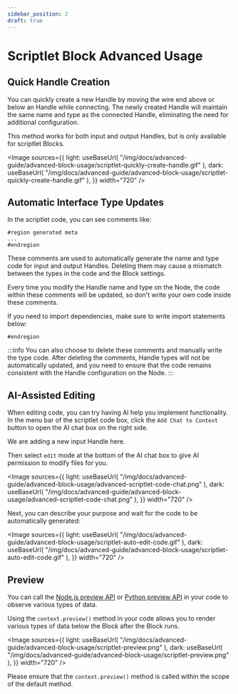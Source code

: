 ```yaml
---
sidebar_position: 2
draft: true
---
```



# Scriptlet Block Advanced Usage

## Quick Handle Creation

You can quickly create a new Handle by moving the wire end above or below an Handle while connecting. The newly created Handle will maintain the same name and type as the connected Handle, eliminating the need for additional configuration.

This method works for both input and output Handles, but is only available for scriptlet Blocks.

<Image
  sources={{
    light: useBaseUrl(
      "/img/docs/advanced-guide/advanced-block-usage/scriptlet-quickly-create-handle.gif"
    ),
    dark: useBaseUrl(
      "/img/docs/advanced-guide/advanced-block-usage/scriptlet-quickly-create-handle.gif"
    ),
  }}
  width="720"
/>

## Automatic Interface Type Updates

In the scriptlet code, you can see comments like:

```
#region generated meta
...
#endregion
```

These comments are used to automatically generate the name and type code for input and output Handles. Deleting them may cause a mismatch between the types in the code and the Block settings.

Every time you modify the Handle name and type on the Node, the code within these comments will be updated, so don't write your own code inside these comments.

If you need to import dependencies, make sure to write import statements below:

```
#endregion
```

:::info
You can also choose to delete these comments and manually write the type code. After deleting the comments, Handle types will not be automatically updated, and you need to ensure that the code remains consistent with the Handle configuration on the Node.
:::

## AI-Assisted Editing

When editing code, you can try having AI help you implement functionality. In the menu bar of the scriptlet code box, click the `Add Chat to Context` button to open the AI chat box on the right side.

We are adding a new input Handle here.

Then select `edit` mode at the bottom of the AI chat box to give AI permission to modify files for you.

<Image
  sources={{
    light: useBaseUrl(
      "/img/docs/advanced-guide/advanced-block-usage/advanced-scriptlet-code-chat.png"
    ),
    dark: useBaseUrl(
      "/img/docs/advanced-guide/advanced-block-usage/advanced-scriptlet-code-chat.png"
    ),
  }}
  width="720"
/>

Next, you can describe your purpose and wait for the code to be automatically generated:

<Image
  sources={{
    light: useBaseUrl(
      "/img/docs/advanced-guide/advanced-block-usage/scriptlet-auto-edit-code.gif"
    ),
    dark: useBaseUrl(
      "/img/docs/advanced-guide/advanced-block-usage/scriptlet-auto-edit-code.gif"
    ),
  }}
  width="720"
/>

## Preview

You can call the [Node.js preview API](/docs/workflow-engine/nodejs-sdk-api#3-contextpreview-types) or [Python preview API](/docs/workflow-engine/python-sdk-api#3-contextpreview-types) in your code to observe various types of data.

Using the `context.preview()` method in your code allows you to render various types of data below the Block after the Block runs.

<Image
  sources={{
    light: useBaseUrl(
      "/img/docs/advanced-guide/advanced-block-usage/scriptlet-preview.png"
    ),
    dark: useBaseUrl(
      "/img/docs/advanced-guide/advanced-block-usage/scriptlet-preview.png"
    ),
  }}
  width="720"
/>

Please ensure that the `context.preview()` method is called within the scope of the default method.

